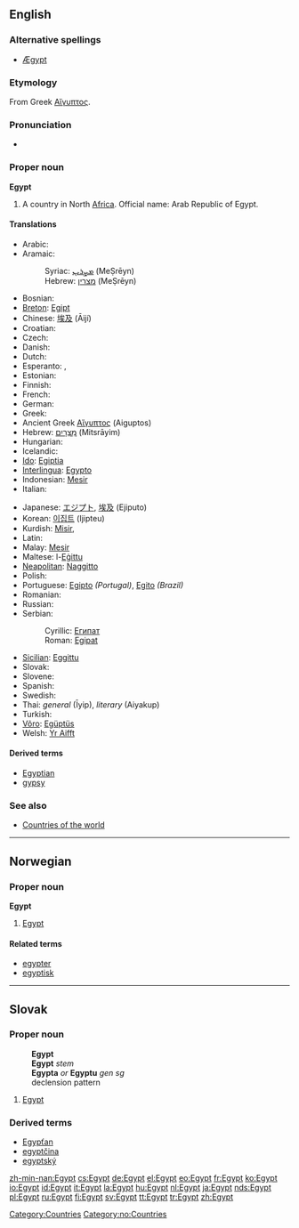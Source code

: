 ==English==
{{wikipedia}}

===Alternative spellings===
* [[Ægypt]] {{i|archaic}}

===Etymology===
From Greek [[Αἴγυπτος]].

===Pronunciation===
*{{audio|en-us-Egypt.ogg|Audio (US)}}

===Proper noun===
'''Egypt'''

# A country in North [[Africa]]. Official name: Arab Republic of Egypt.

====Translations====
{{trans-top|Country}}
*Arabic: {{ARchar|[[مصر|مِصْرُ]]}} {{IPAchar|(Miʂr)}} {{f}}
*Aramaic:
*:Syriac: [[ܡܨܪܝܢ]] (MeṢrēyn)
*:Hebrew: [[מצרין]] (MeṢrēyn)
*Bosnian: {{t-|bs|Egipat|m}}
*[[Breton]]: [[Egipt]]
*Chinese: [[埃及]] (Āijí)
*Croatian: {{t+|hr|Egipat|m}}
* Czech: {{t+|cs|Egypt|m}}
* Danish: {{t-|da|Egypten}}
* Dutch: {{t+|nl|Egypte}}
* Esperanto: {{t+|eo|Egiptio|xs=Esperanto}}, {{t-|eo|Egiptujo|xs=Esperanto}}
* Estonian: {{t-|et|Egiptus}}
* Finnish: {{t+|fi|Egypti}}
* French: {{t+|fr|Égypte}}
* German: {{t+|de|Ägypten|n}}
* Greek: {{t+|el|Αίγυπτος|f|tr=Aígyptos|sc=Grek}}
*Ancient Greek [[Αἴγυπτος]] (Aiguptos)
*Hebrew: [[מצרים|מִצְרָיִם]] (Mitsrāyim)
* Hungarian: {{t|hu|Egyiptom}}
* Icelandic: {{t+|is|Egyptaland|n}}
*[[Ido]]: [[Egiptia]]
*[[Interlingua]]: [[Egypto]]
*Indonesian: [[Mesir]]
* Italian: {{t+|it|Egitto|m}}
{{trans-mid}}
*Japanese: [[エジプト]], [[埃及]] (Ejiputo)
*Korean: [[이집트]] (Ijipteu)
*Kurdish: [[Misir]], {{KUchar|[[میسر]]}}
* Latin: {{t+|la|Aegyptus|m}}
*Malay: [[Mesir]]
*Maltese: l-[[Eġittu]]
*[[Neapolitan]]: [[Naggitto]] {{m}}
* Polish: {{t+|pl|Egipt|m}}
*Portuguese: [[Egipto]] {{m}} ''(Portugal)'', [[Egito]] {{m}} ''(Brazil)''
* Romanian: {{t-|ro|Egipt|n}}
* Russian: {{t+|ru|Египет|m|tr=Egípet|sc=Cyrl}}
*Serbian:
*:Cyrillic: [[Египат#Serbian|Египат]] {{m}}
*:Roman: [[Egipat#Serbian|Egipat]] {{m}}
*[[Sicilian]]: [[Eggittu]] {{m}}
* Slovak: {{t-|sk|Egypt|m}}
* Slovene: {{t+|sl|Egipt|m}}
* Spanish: {{t+|es|Egipto|m}}
* Swedish: {{t+|sv|Egypten}}
*Thai: ''general'' {{THchar|[[อิยิปต์]]}} (Īyip), ''literary'' {{THchar|[[ไอยคุปต์]]}} (Aiyakup)
* Turkish: {{t+|tr|Mısır}}
*[[Võro]]: [[Egüptüs]]
*Welsh: [[Yr Aifft]]
{{trans-bottom}}

====Derived terms====
*[[Egyptian]]
*[[gypsy]]

===See also===
*[[Countries of the world]]

[[Category:Countries]]

----

==Norwegian==

===Proper noun===
'''Egypt'''

# [[#English|Egypt]]

====Related terms====
*[[egypter]]
*[[egyptisk]]

[[Category:no:Countries]]

----

==Slovak==

===Proper noun===
:'''Egypt'''
:'''Egypt''' ''stem''
:'''Egypta''' ''or'' '''Egyptu''' ''gen sg''
:declension pattern {{dub}}

# [[Egypt#English|Egypt]]

===Derived terms===
* [[Egypťan#Slovak|Egypťan]]
* [[egyptčina#Slovak|egyptčina]]
* [[egyptský]]

[[zh-min-nan:Egypt]]
[[cs:Egypt]]
[[de:Egypt]]
[[el:Egypt]]
[[eo:Egypt]]
[[fr:Egypt]]
[[ko:Egypt]]
[[io:Egypt]]
[[id:Egypt]]
[[it:Egypt]]
[[la:Egypt]]
[[hu:Egypt]]
[[nl:Egypt]]
[[ja:Egypt]]
[[nds:Egypt]]
[[pl:Egypt]]
[[ru:Egypt]]
[[fi:Egypt]]
[[sv:Egypt]]
[[tt:Egypt]]
[[tr:Egypt]]
[[zh:Egypt]]
